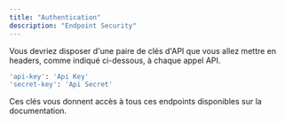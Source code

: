 ```yaml
---
title: "Authentication"
description: "Endpoint Security"
---
```


Vous devriez disposer d'une paire de clés d'API que vous allez mettre en headers, comme indiqué ci-dessous, à chaque appel API.

```bash
'api-key': 'Api Key'
'secret-key': 'Api Secret'
```

Ces clés vous donnent accès à tous ces endpoints disponibles sur la documentation.
